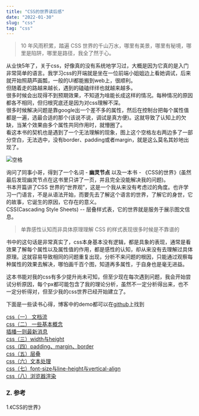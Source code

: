 ```yaml
---
title: "CSS的世界读后感"
date: "2022-01-30"
slug: "css"
tag: "css"
---
```


>10 年风雨积累，踏遍 CSS 世界的千山万水，哪里有美景，哪里有秘境，哪里是陷阱，哪里是路径，我全了然于心。

从业快5年了，关于css，好像真的没有系统地学习过，大概是因为它真的是入门非常简单的语言。我学习css的开端就是坐在一位前端小姐姐边上看她调试，后来就开始照葫芦画瓢，一般的UI都能搬到web上，很顺利。<br/>
但随着走的路越来越长，遇到的磕磕绊绊也就越来越多。<br/>
很多时候会出现得不到预期效果，不知道为啥能长成这样的情况。每种情况的原因都各不相同，但归根究底还是因为对css理解不深。<br/>
很多时候解决问题是靠google出一个差不多的属性，然后在控制台把每个属性值都是一遍，选最合适的那个(该说不说，调试是真方便)。这就导致了认知上的欠缺，当某个效果由多个属性共同作用时，就懵圈了。<br/>
看这本书的契机也是遇到了一个无法理解的现象，图上这个空格左右两边多了一部分空白，无法选中，没有border、padding或者margin，就是这么莫名其妙地出现了。

![空格](./space.png)

询问了同事小哥，得到了一个名词 - **幽灵节点** 以及一本书 - 《CSS的世界》(虽然最后发现幽灵节点在这书里只讲了一页，并且完全没能解决我的问题)。<br/>
书本开篇讲了CSS 世界的“世界观”，这是一个我从来没有考虑过的角度。也许学习一门语言，不是从语法开始，而要先去了解这个语言的世界，了解它的身世，它的故事，它诞生的原因，它存在的意义。<br/>
CSS(Cascading Style Sheets) -- 层叠样式表，它的世界就是服务于展示图文信息。
>单靠感性认知而非具体原理理解 CSS 的样式表现很多时候是不靠谱的

书中的这句话是非常真实了，css本身基本没有逻辑，都是具象的表现，通常是看效果了解每个属性以及属性值的作用，都是感性的认知，却从来没有去理解过具体原理。这就容易导致相同的问题重复出现，分析不来问题的根因，只能通过观察每种属性的效果去解决，哪怕画千百个图，知道再多属性，于自身也是毫无进益。

这本书能对我的css有多少提升尚未可知，但至少现在每次遇到问题，我会开始尝试分析原因，每个px都可能包含了我的理论分析，虽然不一定分析得出来，也不一定分析得对，但至少我的css世界已经开始建立了。

下面是一些读书心得，博客中的demo都可以在[github](https://github.com/yyycc/css)上找到

[css（一） 文档流](https://www.jianshu.com/p/11547e363a11)<br/>
[css（二） 一些基本概念](https://www.jianshu.com/p/710d5e075ab8)<br/>
[插播一则最新消息](https://www.jianshu.com/p/d4be48261bd6)<br/>
[css（三）width与height](https://www.jianshu.com/p/c3380725d99e)<br/>
[css（四）padding、margin、border](https://www.jianshu.com/p/30b797c2b10f)<br/>
[css（五）层叠](https://www.jianshu.com/p/4b26f1775eb8)<br/>
[css（六）文本处理](https://www.jianshu.com/p/e59f3fe681b9)<br/>
[css（七）font-size与line-height与vertical-align](https://www.jianshu.com/p/dea77eb43105)<br/>
[css（八）浏览器渲染](https://www.jianshu.com/p/107b23da54ee)<br/>

### Z. 参考
1.《CSS的世界》